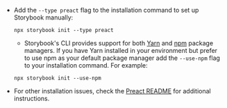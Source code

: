- Add the `--type preact` flag to the installation command to set up Storybook manually:

  ```shell
  npx storybook init --type preact
  ```

  - Storybook's CLI provides support for both [Yarn](https://yarnpkg.com/) and [npm](https://www.npmjs.com/) package managers. If you have Yarn installed in your environment but prefer to use npm as your default package manager add the `--use-npm` flag to your installation command. For example:

  ```shell
  npx storybook init --use-npm
  ```

- For other installation issues, check the [Preact README](../../app/preact/README.md) for additional instructions.
